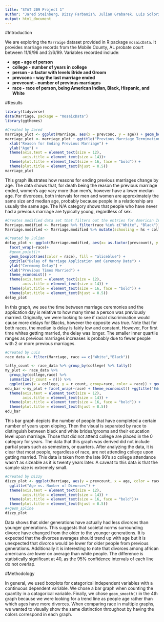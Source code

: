 ```yaml
---
title: "STAT 209 Project 1"
author: "Jared Steinberg, Dizzy Farbanish, Julian Grabarek, Luis Solorzano"
output: html_document
---
```


#Introduction

We are exploring the `Marraige` dataset provided in R package `mosaicData`. It provides marriage records from the Mobile County, AL probate court between 11/9/96 and 2/6/99.  Variables recorded include:

* **age - age of person**
* **college - number of years in college**
* **person - a factor with levels Bride and Groom**
* **prevconc - way the last marriage ended**
* **prevcount - number of previous marriages**
* **race - race of person, being American Indian, Black, Hispanic, and White**

#Results
```r
library(tidyverse)
data(Marriage, package = "mosaicData")
library(ggthemes)
```

```r
#Created by Jared
marriage_plot <- ggplot(Marriage, aes(x = prevconc, y = age)) + geom_boxplot(aes(color = person), fill = "aliceblue") + theme_economist() + scale_color_brewer(palette = "Set2")
marriage_plot <- marriage_plot + ggtitle("Previous Marriage Termination Based on Age") +
  xlab("Reason for Ending Previous Marriage") +
  ylab("Age") +
  theme(axis.text = element_text(size = 12), 
        axis.title = element_text(size = 14))+
  theme(plot.title = element_text(size = 16, face = "bold")) +
  theme(plot.title = element_text(hjust = 0.5))
marriage_plot
```

This graph illustrates how reasons for ending previous marriages change by age.  The data shows that, for death being the reason the previous marriage ended, women’s age vary more than men’s, however have a lower median age.  For divorcees, both intervals for men and women are approximately the same size and median age, probably because people in a relationship are usually the same age.  The N/A category shows that people who have never had a previous marriage are typically young, regardless of sex.





```r
#Creates modified data set that filters out the entries for American Indian and Hispanic and creates a collumn for total years in school (high school + college)
Marriage.modified <- Marriage %>% filter(race %in% c("White", "Black"))
Marriage.modified <- Marriage.modified %>% mutate(schooling = hs + college)
```


```r
#Created by Julian
delay_plot <- ggplot(Marriage.modified, aes(x= as.factor(prevcount), y = delay)) +
  facet_wrap(~race)+
  #geom_point()+
  geom_boxplot(aes(color = race), fill = "aliceblue") +
  ggtitle("Delay of Marriage Application and Ceremony Date") +
  ylab("Ceremony Delay") +
  xlab("Previous Times Married") +
  theme_economist() +
  theme(axis.text = element_text(size = 12), 
        axis.title = element_text(size = 14)) +
  theme(plot.title = element_text(size = 16, face = "bold")) +
  theme(plot.title = element_text(hjust = 0.5))
delay_plot
```

In this graph, we see the time between marriage ceremonies and the application day is relative to how many times a person was previously married. Originally, we were looking to see if racial discrimination would cause more delays for Blacks, however the opposite was true. Note that for both races, the median is delay is fairly low and constant. However, For first time whites getting married, the delay was longer. The smaller inner quartile ranges as previous marriages increases is probably due to fewer people with 2 or more previous marriages. 





```r
#Created by Luis
race_data <- filter(Marriage, race == c("White","Black"))

tally_count <- race_data %>% group_by(college) %>% tally()
my_plot <- race_data %>%
  group_by(college,race) %>%
  summarize(r_count = n()) %>%
  ggplot(aes(x = college, y = r_count, group=race, color = race)) + geom_bar(stat = "identity", fill="aliceblue")
edu_bar <-my_plot + facet_wrap(~race) + theme_economist() +ggtitle("Education When Getting Married") + ylab("Number of People") + xlab("Years of College")+
  theme(axis.text = element_text(size = 12), 
        axis.title = element_text(size = 14)) +
  theme(plot.title = element_text(size = 16, face = "bold")) +
  theme(plot.title = element_text(hjust = 0.5))
edu_bar
```

This bar graph depicts the number of people that have completed a certain number of years upon eloping. Then the visual is separated by race to distinguish between black and white brides/grooms and their education level upon marriage. Those that did not attend college are placed in the 0 category for years. The data that this graph was derived did not include partial years such as semesters, or quarters. After analyzing the data, it is clear that most people, regardless of race, are not attending college upon getting married. This data is taken from the late 90's so college attendance wasn't as sizeable as it is twenty years later. A caveat to this data is that the sample size is extremely small.   





```r
#Created by Dizzy
dizzy_plot <- ggplot(Marriage, aes(y = prevcount, x = age, color = race)) + geom_smooth(fill = "aliceblue") + theme_economist() + ylab("Previous Divorces") + xlab("Age of Participant") +
  ggtitle("Age vs. Number of Divorces") +
  theme(axis.text = element_text(size = 12), 
        axis.title = element_text(size = 14)) +
  theme(plot.title = element_text(size = 16, face = "bold"))+
  theme(plot.title = element_text(hjust = 0.5))
#+geom_spline
dizzy_plot
```

Data shows that older generations have actually had less divorces than younger generations. This suggests that societal norms surrounding divorce have changed from the older to the younger generations. It is expected that the divorces averages should trend up with age but it is unexpected that divorce would be lower for older people from previous generations. Additionally it is interesting to note that divorces among african americans are lower on average than white people. The difference is statistically significant at 40, as the 95% confidence intervals of each line do not overlap.


#Methodology

In general, we used boxplots for catagorical independent variables with a continuous dependent variable. We chose a bar graph when counting the quantity in a catagorical variable. Finally, we chose `geom_smooth()` in the 4th graph because we were looking for a trend line as people age rather than which ages have more divorces. When comparing race in multiple graphs, we wanted to visually show the same distinction throughout by having the colors correspond in each graph. 

